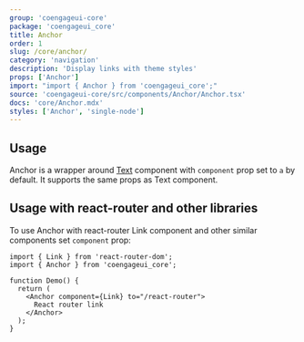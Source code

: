 ```yaml
---
group: 'coengageui-core'
package: 'coengageui_core'
title: Anchor
order: 1
slug: /core/anchor/
category: 'navigation'
description: 'Display links with theme styles'
props: ['Anchor']
import: "import { Anchor } from 'coengageui_core';"
source: 'coengageui-core/src/components/Anchor/Anchor.tsx'
docs: 'core/Anchor.mdx'
styles: ['Anchor', 'single-node']
---
```



## Usage

Anchor is a wrapper around [Text](/core/text/) component with `component` prop set to `a` by default.
It supports the same props as Text component.

<Demo data={AnchorDemos.usage} />

## Usage with react-router and other libraries

To use Anchor with react-router Link component and other similar components set `component` prop:

```tsx
import { Link } from 'react-router-dom';
import { Anchor } from 'coengageui_core';

function Demo() {
  return (
    <Anchor component={Link} to="/react-router">
      React router link
    </Anchor>
  );
}
```
